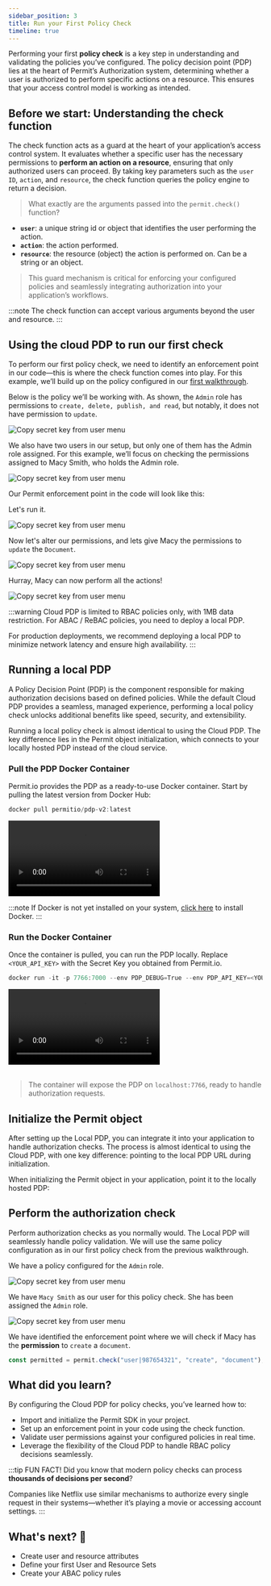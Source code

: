 ```yaml
---
sidebar_position: 3
title: Run your First Policy Check
timeline: true
---
```


Performing your first **policy check** is a key step in understanding and validating the policies you’ve configured.
The policy decision point (PDP) lies at the heart of Permit’s Authorization system, determining whether a user is authorized
to perform specific actions on a resource. This ensures that your access control model is working as intended.



## Before we start: Understanding the check function

The check function acts as a guard at the heart of your application’s access control system. It evaluates whether a specific user
has the necessary permissions to **perform an action on a resource**, ensuring that only authorized users can proceed. By taking key
parameters such as the `user ID`, `action`, and `resource`, the check function queries the policy engine to return a decision.

> What exactly are the arguments passed into the `permit.check()` function?

- **`user`**: a unique string id or object that identifies the user performing the action.
- **`action`**: the action performed.
- **`resource`**: the resource (object) the action is performed on. Can be a string or an object.

<CodeBlock folderPath="/walkthroughs/first-policy-check/check-function" />

> This guard mechanism is critical for enforcing your configured policies and seamlessly integrating authorization into your
> application’s workflows.

:::note
The check function can accept various arguments beyond the user and resource.
:::

## Using the cloud PDP to run our first check

To perform our first policy check, we need to identify an enforcement point in our code—this is where the check function comes into
play. For this example, we’ll build up on the policy configured in our [first walkthrough](/overview/configure-your-first-rbac-policy).

Below is the policy we’ll be working with. As shown, the `Admin` role has permissions to `create, delete, publish, and read`,
but notably, it does not have permission to `update`.

<img
  src="/img/updated/walkthroughs/first-policy-check/permissions-false.png"
  alt="Copy secret key from user menu"
  data-zoomable
/>

We also have two users in our setup, but only one of them has the Admin role assigned. For this example, we’ll focus on checking the
permissions assigned to Macy Smith, who holds the Admin role.

<img
  src="/img/updated/walkthroughs/first-policy-check/users-and-roles.png"
  alt="Copy secret key from user menu"
  data-zoomable
/>

Our Permit enforcement point in the code will look like this:

<CodeBlock folderPath="/walkthroughs/first-policy-check/check-function-false" />

Let's run it.

<img
  src="/img/updated/walkthroughs/first-policy-check/audit-log-fail.png"
  alt="Copy secret key from user menu"
  data-zoomable
/>

Now let's alter our permissions, and lets give Macy the permissions to `update` the `Document`.

<img
  src="/img/updated/walkthroughs/first-policy-check/permissions-true.png"
  alt="Copy secret key from user menu"
  data-zoomable
/>

<CodeBlock folderPath="/walkthroughs/first-policy-check/check-function-true" />

Hurray, Macy can now perform all the actions!

<img
  src="/img/updated/walkthroughs/first-policy-check/audit-log-pass.png"
  alt="Copy secret key from user menu"
  data-zoomable
/>

:::warning
Cloud PDP is limited to RBAC policies only, with 1MB data restriction. For ABAC / ReBAC policies, you need to deploy a local PDP.

For production deployments, we recommend deploying a local PDP to minimize network latency and ensure high availability.
:::

## Running a local PDP

A Policy Decision Point (PDP) is the component responsible for making authorization decisions based on defined policies.
While the default Cloud PDP provides a seamless, managed experience, performing a local policy check unlocks additional benefits
like speed, security, and extensibility.

Running a local policy check is almost identical to using the Cloud PDP. The key difference lies in the Permit object initialization,
which connects to your locally hosted PDP instead of the cloud service.

### Pull the PDP Docker Container

Permit.io provides the PDP as a ready-to-use Docker container. Start by pulling the latest version from Docker Hub:

```js
docker pull permitio/pdp-v2:latest
```

<video controls autoPlay loop>
  <source src={pullPDP} />
</video>

:::note
If Docker is not yet installed on your system, [click here](https://docs.docker.com/get-started/get-docker/) to install Docker.
:::

### Run the Docker Container

Once the container is pulled, you can run the PDP locally. Replace `<YOUR_API_KEY>` with the Secret Key you obtained from Permit.io.

```js
docker run -it -p 7766:7000 --env PDP_DEBUG=True --env PDP_API_KEY=<YOUR_API_KEY> permitio/pdp-v2:latest
```

<video controls autoPlay loop>
  <source src={runPDP} />
</video>

<br />
<br />

> The container will expose the PDP on `localhost:7766`, ready to handle authorization requests.

## Initialize the Permit object

After setting up the Local PDP, you can integrate it into your application to handle authorization checks. The process is almost
identical to using the Cloud PDP, with one key difference: pointing to the local PDP URL during initialization.

When initializing the Permit object in your application, point it to the locally hosted PDP:

<CodeBlock folderPath="/walkthroughs/first-policy-check/local-pdp-obj" />

## Perform the authorization check

Perform authorization checks as you normally would. The Local PDP will seamlessly handle policy validation. We will use the same
policy configuration as in our first policy check from the previous walkthrough.

We have a policy configured for the `Admin` role.

<img
  src="/img/updated/walkthroughs/first-policy-check/basic-policy.png"
  alt="Copy secret key from user menu"
  data-zoomable
/>

We have `Macy Smith` as our user for this policy check. She has been assigned the `Admin` role.

<img
  src="/img/updated/walkthroughs/first-policy-check/user-directory.png"
  alt="Copy secret key from user menu"
  data-zoomable
/>

We have identified the enforcement point where we will check if Macy has the **permission** to `create` a `document`.

```js
const permitted = permit.check("user|987654321", "create", "document");
```

## What did you learn?

By configuring the Cloud PDP for policy checks, you’ve learned how to:

- Import and initialize the Permit SDK in your project.
- Set up an enforcement point in your code using the check function.
- Validate user permissions against your configured policies in real time.
- Leverage the flexibility of the Cloud PDP to handle RBAC policy decisions seamlessly.

:::tip FUN FACT!
Did you know that modern policy checks can process **thousands of decisions per second**?

Companies like Netflix use similar mechanisms
to authorize every single request in their systems—whether it’s playing a movie or accessing account settings.
:::

<WhatsNext progress={80} customText="Amazing. You're almost an expert.">
  <h2>What's next? 🎉</h2>
  <ul>
    <li>Create user and resource attributes</li>
    <li>Define your first User and Resource Sets</li>
    <li>Create your ABAC policy rules</li>
  </ul>
</WhatsNext>

